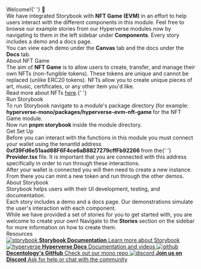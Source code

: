 
<Meta title="Get Started/Introduction" />

<style>{`
  .heading {
    --dark: '#000000';
    font-weight: 900;
    font-size: 32px;
    letter-spacing: 1px;
    line-height: 24px;
    margin-bottom: 20px;
    margin-top: 40px;
    font-family: 'Nunito Sans', 'Helvetica Neue', Helvetica, Arial, sans-serif;
}
  .subheading {
    --mediumdark: '#999999';
    font-weight: 900;
    font-size: 16px;
    color: #999;
    letter-spacing: 4px;
    line-height: 24px;
    text-transform: uppercase;
    margin-bottom: 12px;
    margin-top: 40px;
    font-family: 'Nunito Sans', 'Helvetica Neue', Helvetica, Arial, sans-serif;
  }

  .body {
    color: '#999';
    font-weight: 200;
    font-size: 16px;
    letter-spacing: 0px;
    line-height: 21px;
    margin-bottom: 12px;
    margin-top: 8px;
    font-family: 'Nunito Sans', 'Helvetica Neue', Helvetica, Arial, sans-serif;
  }

  .link-list {
    display: grid;
    grid-template-columns: 1fr;
    grid-template-rows: 1fr 1fr;
    row-gap: 10px;
    font-family: 'Nunito Sans', 'Helvetica Neue', Helvetica, Arial, sans-serif;
  
  }

  @media (min-width: 620px) {
    .link-list {
      row-gap: 20px;
      column-gap: 20px;
      grid-template-columns: 1fr 1fr;
      font-family: 'Nunito Sans', 'Helvetica Neue', Helvetica, Arial, sans-serif;
      
    }
  }

  @media all and (-ms-high-contrast:none) {
  .link-list {
      display: -ms-grid;
      -ms-grid-columns: 1fr 1fr;
      -ms-grid-rows: 1fr 1fr;
      font-family: 'Nunito Sans', 'Helvetica Neue', Helvetica, Arial, sans-serif;
    }
  }

  .link-item {
    display: block;
    padding: 20px 30px 20px 15px;
    border: 1px solid #00000010;
    border-radius: 5px;
    transition: background 150ms ease-out, border 150ms ease-out, transform 150ms ease-out;
    color: #ffffff;
    display: flex;
    align-items: flex-start;
    background: #19495e;
    font-family: 'Nunito Sans', 'Helvetica Neue', Helvetica, Arial, sans-serif;
    text-decoration: none;
  }

  .link-item:hover {
    transform: translate3d(0, -3px, 0);
    box-shadow: rgba(0, 0, 0, 0.08) 0 3px 10px 0;
    background: #246685;
    font-family: 'Nunito Sans', 'Helvetica Neue', Helvetica, Arial, sans-serif;
  }

  .link-item:active {
    border-color: #1EA7FD;
    transform: translate3d(0, 0, 0);
    font-family: 'Nunito Sans', 'Helvetica Neue', Helvetica, Arial, sans-serif;

  }

  .link-item strong {
    font-weight: 700;
    display: block;
    margin-bottom: 2px;
    font-family: 'Nunito Sans', 'Helvetica Neue', Helvetica, Arial, sans-serif;
  }
  
  .link-item img {
    height: 40px;
    width: 40px;
    margin-right: 15px;
    flex: none;
    font-family: 'Nunito Sans', 'Helvetica Neue', Helvetica, Arial, sans-serif;
  }

  .link-item span {
    font-size: 16px;
    line-height: 20px;
    font-family: 'Nunito Sans', 'Helvetica Neue', Helvetica, Arial, sans-serif;
  }

  .tip {
    display: inline-block;
    border-radius: 1em;
    font-size: 11px;
    line-height: 12px;
    font-weight: 700;
    background: #E7FDD8;
    color: #66BF3C;
    padding: 4px 12px;
    margin-right: 10px;
    vertical-align: top;
  }

  .tip-wrapper {
    font-size: 13px;
    line-height: 20px;
    margin-top: 40px;
    margin-bottom: 40px;
  }

  .tip-wrapper code {
    font-size: 12px;
    display: inline-block;
  }

  
`}</style>

<div className="heading">
	Welcome!{' '}
	<span role="img" aria-label="wave">
		👋
	</span>
</div>

<div className="body">
	We have integrated Storybook with <b>NFT Game (EVM)</b> in an effort to help users interact with
	the different components in this module. Feel free to browse our example stories from our
	Hyperverse modules now by navigating to them in the left sidebar under <b>Components</b>. Every
	story includes a demo and a docs page.
</div>

<div className="body">
	You can view each demo under the <b>Canvas</b> tab and the docs under the <b>Docs</b> tab.
</div>

<div className="subheading">About NFT Game</div>

<div className="body">
	The aim of <b>NFT Game</b> is to allow users to create, transfer, and manage their own NFTs
	(non-fungible tokens). These tokens are unique and cannot be replaced (unlike ERC20 tokens).
	NFTs allow you to create unique pieces of art, music, certificates, or any other item you'd
	like.
</div>

<div className="body">
	Read more about NFTs <a href="https://ethereum.org/en/nft/"> here</a>.{' '}
</div>

<div className="subheading">Run Storybook</div>

<div className="body">
	To run Storybook navigate to a module's package directory (for example:
	<b> hyperverse-mono/packages/hyperverse-evm-nft-game </b> for the NFT Game module.
</div>

<div className="body">
  Now run <b> pnpm storybook </b> inside the module directory.
</div>

<div className="subheading">Get Set Up</div>

<div className="body">
	Before you can interact with the functions in this module you must connect your wallet using the
	tenantId address <b> 0xf39Fd6e51aad88F6F4ce6aB8827279cffFb92266 </b> from the{' '}
	<b> Provider.tsx </b> file. It is important that you are connected with this address
	specifically in order to run through these interactions.
</div>

<div className="body">
	After your wallet is connected you will then need to create a new instance. From there you can
	mint a new token and run through the other demos.
</div>

<div className="subheading">About Storybook</div>

<div className="body">
	Storybook helps users with their UI development, testing, and documentation.
</div>

<div className="body">
	Each story includes a demo and a docs page. Our demonstrations simulate the user's interaction
	with each component.
</div>

<div className="body">
	While we have provided a set of stories for you to get started with, you are welcome to create
	your own! Navigate to the <b>Stories</b> section on the sidebar for more information on how to
	create them.
</div>

<div className="subheading">Resources</div>

<div className="link-list">
	<a className="link-item" href="https://storybook.js.org/" target="_blank">
		<img src={Storybook} alt="storybook" />
		<span>
			<strong>Storybook Documentation</strong>
			Learn more about Storybook
		</span>
	</a>
	<a className="link-item" href="https://docs.hyperverse.dev/" target="_blank">
		<img src={Hyperverse} alt="hyperverse" />
		<span>
			<strong>Hyperverse Docs</strong>
			Documentation and videos
		</span>
	</a>
	<a className="link-item" href="https://github.com/decentology/hyperverse-mono" target="_blank">
		<img src={Github} alt="github" />
		<span>
			<strong>Decentology's GitHub</strong>
			Check out our mono repo
		</span>
	</a>
	<a className="link-item" href="https://discord.com/invite/uqecGxg" target="_blank">
		<img src={Discord} alt="discord" />
		<span>
			<strong>Join us on Discord</strong>
			Ask for help or chat with the community
		</span>
	</a>
</div>
